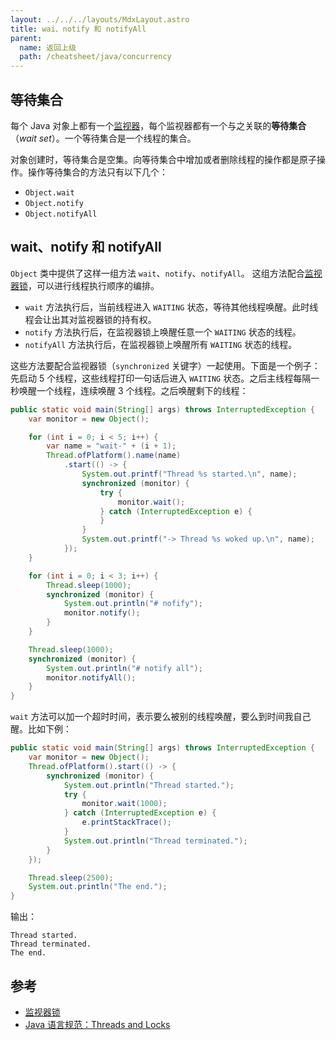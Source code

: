 ```yaml
---
layout: ../../../layouts/MdxLayout.astro
title: wai、notify 和 notifyAll
parent:
  name: 返回上级
  path: /cheatsheet/java/concurrency
---
```


## 等待集合

每个 Java 对象上都有一个[监视器](/cheatsheet/java/concurrency-sync)，每个监视器都有一个与之关联的**等待集合**（_wait set_）。一个等待集合是一个线程的集合。

对象创建时，等待集合是空集。向等待集合中增加或者删除线程的操作都是原子操作。操作等待集合的方法只有以下几个：

- `Object.wait`
- `Object.notify`
- `Object.notifyAll`

## wait、notify 和 notifyAll 

`Object` 类中提供了这样一组方法 `wait`、`notify`、`notifyAll`。
这组方法配合[监视器锁](/cheatsheet/java/concurrency-sync)，可以进行线程执行顺序的编排。

- `wait` 方法执行后，当前线程进入 `WAITING` 状态，等待其他线程唤醒。此时线程会让出其对监视器锁的持有权。
- `notify` 方法执行后，在监视器锁上唤醒任意一个 `WAITING` 状态的线程。
- `notifyAll` 方法执行后，在监视器锁上唤醒所有 `WAITING` 状态的线程。

这些方法要配合监视器锁（`synchronized` 关键字）一起使用。下面是一个例子：先启动 5
个线程，这些线程打印一句话后进入 `WAITING` 状态。之后主线程每隔一秒唤醒一个线程，连续唤醒 3
个线程。之后唤醒剩下的线程：

```java
public static void main(String[] args) throws InterruptedException {
    var monitor = new Object();

    for (int i = 0; i < 5; i++) {
        var name = "wait-" + (i + 1);
        Thread.ofPlatform().name(name)
            .start(() -> {
                System.out.printf("Thread %s started.\n", name);
                synchronized (monitor) {
                    try {
                        monitor.wait();
                    } catch (InterruptedException e) {
                    }
                }
                System.out.printf("-> Thread %s woked up.\n", name);
            });
    }

    for (int i = 0; i < 3; i++) {
        Thread.sleep(1000);
        synchronized (monitor) {
            System.out.println("# nofify");
            monitor.notify();
        }
    }

    Thread.sleep(1000);
    synchronized (monitor) {
        System.out.println("# notify all");
        monitor.notifyAll();
    }
}
```

`wait` 方法可以加一个超时时间，表示要么被别的线程唤醒，要么到时间我自己醒。比如下例：

```java
public static void main(String[] args) throws InterruptedException {
    var monitor = new Object();
    Thread.ofPlatform().start(() -> {
        synchronized (monitor) {
            System.out.println("Thread started.");
            try {
                monitor.wait(1000);
            } catch (InterruptedException e) {
                e.printStackTrace();
            }
            System.out.println("Thread terminated.");
        }
    });

    Thread.sleep(2500);
    System.out.println("The end.");
}
```

输出：

```
Thread started.
Thread terminated.
The end.
```

## 参考

- [监视器锁](/cheatsheet/java/concurrency-sync)
- [Java 语言规范：Threads and Locks](https://docs.oracle.com/javase/specs/jls/se23/html/jls-17.html#jls-17.1)